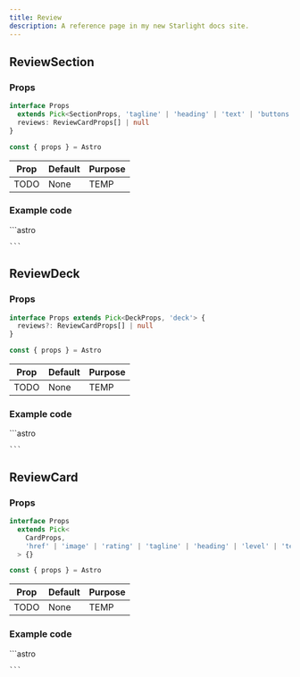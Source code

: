 ```yaml
---
title: Review
description: A reference page in my new Starlight docs site.
---
```




## ReviewSection

### Props
```ts
interface Props
  extends Pick<SectionProps, 'tagline' | 'heading' | 'text' | 'buttons'> {
  reviews: ReviewCardProps[] | null
}

const { props } = Astro
```

| Prop  | Default | Purpose |
| ----  | ------- | ------- |
| TODO  | None    | TEMP    |

### Example code
<Tabs>
  <TabItem label="Self-closing">
    ```astro

    ```
  </TabItem>
</Tabs>

<Window>
  <ReviewSection />
</Window>

## ReviewDeck

### Props
```ts
interface Props extends Pick<DeckProps, 'deck'> {
  reviews?: ReviewCardProps[] | null
}

const { props } = Astro
```

| Prop  | Default | Purpose |
| ----  | ------- | ------- |
| TODO  | None    | TEMP    |

### Example code
<Tabs>
  <TabItem label="Self-closing">
    ```astro

    ```
  </TabItem>
</Tabs>

<Window>
  <ReviewDeck />
</Window>

## ReviewCard

### Props
```ts
interface Props
  extends Pick<
    CardProps,
    'href' | 'image' | 'rating' | 'tagline' | 'heading' | 'level' | 'text'
  > {}

const { props } = Astro
```

| Prop  | Default | Purpose |
| ----  | ------- | ------- |
| TODO  | None    | TEMP    |

### Example code
<Tabs>
  <TabItem label="Self-closing">
    ```astro

    ```
  </TabItem>
</Tabs>

<Window>
  <ReviewCard />
</Window>
